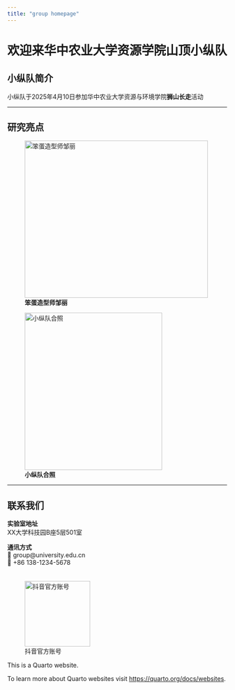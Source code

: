 ```yaml
---
title: "group homepage"
---
```

# 欢迎来华中农业大学资源学院山顶小纵队

## 小纵队简介

小纵队于2025年4月10日参加华中农业大学资源与环境学院**狮山长走**活动

---

## 研究亮点

::: {.grid}
![<strong>笨蛋造型师邹丽</strong>](images/xiaofendui67.jpg){width=420 height=360 loading=lazy caption="笨蛋造型师邹丽"}

![**小纵队合照**](images/xiaofendui2.jpg){width=315 height=360 loading=lazy caption="小纵队合照"}

:::

---

## 联系我们 {.sidebar}

**实验室地址**  
XX大学科技园B座5层501室

**通讯方式**  
📧 group@university.edu.cn  
📱 +86 138-1234-5678  

![抖音官方账号](images/douyin-qrcode.png){width=150 style="margin-top:20px;"}

This is a Quarto website.

To learn more about Quarto websites visit <https://quarto.org/docs/websites>.
